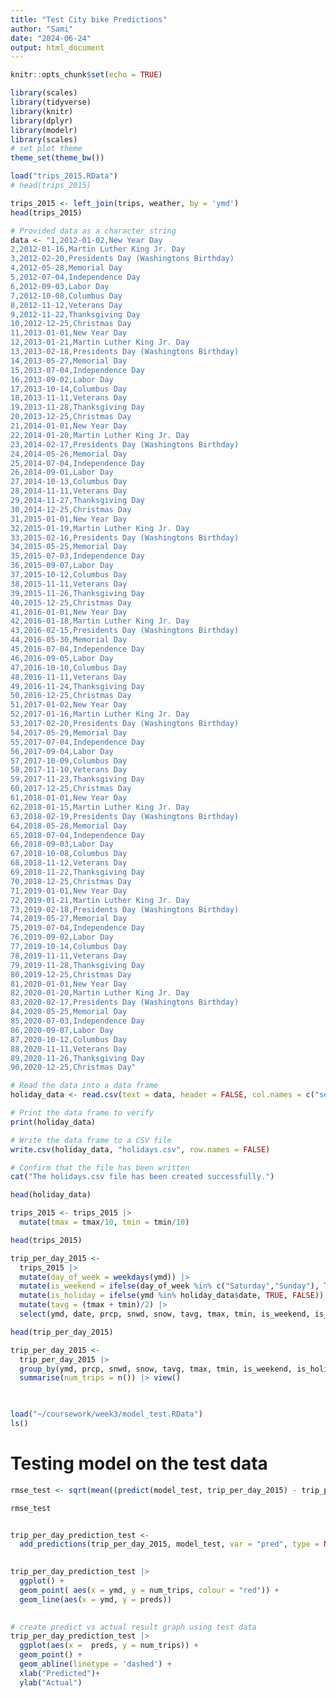 ```yaml
---
title: "Test City bike Predictions"
author: "Sami"
date: "2024-06-24"
output: html_document
---
```


```r
knitr::opts_chunk$set(echo = TRUE)
```
```r
library(scales)
library(tidyverse)
library(knitr)
library(dplyr)
library(modelr)
library(scales)
# set plot theme
theme_set(theme_bw())
```

```r
load("trips_2015.RData")
# head(trips_2015)
```
```r
trips_2015 <- left_join(trips, weather, by = 'ymd')
head(trips_2015)
```

```r
# Provided data as a character string
data <- "1,2012-01-02,New Year Day
2,2012-01-16,Martin Luther King Jr. Day
3,2012-02-20,Presidents Day (Washingtons Birthday)
4,2012-05-28,Memorial Day
5,2012-07-04,Independence Day
6,2012-09-03,Labor Day
7,2012-10-08,Columbus Day
8,2012-11-12,Veterans Day
9,2012-11-22,Thanksgiving Day
10,2012-12-25,Christmas Day
11,2013-01-01,New Year Day
12,2013-01-21,Martin Luther King Jr. Day
13,2013-02-18,Presidents Day (Washingtons Birthday)
14,2013-05-27,Memorial Day
15,2013-07-04,Independence Day
16,2013-09-02,Labor Day
17,2013-10-14,Columbus Day
18,2013-11-11,Veterans Day
19,2013-11-28,Thanksgiving Day
20,2013-12-25,Christmas Day
21,2014-01-01,New Year Day
22,2014-01-20,Martin Luther King Jr. Day
23,2014-02-17,Presidents Day (Washingtons Birthday)
24,2014-05-26,Memorial Day
25,2014-07-04,Independence Day
26,2014-09-01,Labor Day
27,2014-10-13,Columbus Day
28,2014-11-11,Veterans Day
29,2014-11-27,Thanksgiving Day
30,2014-12-25,Christmas Day
31,2015-01-01,New Year Day
32,2015-01-19,Martin Luther King Jr. Day
33,2015-02-16,Presidents Day (Washingtons Birthday)
34,2015-05-25,Memorial Day
35,2015-07-03,Independence Day
36,2015-09-07,Labor Day
37,2015-10-12,Columbus Day
38,2015-11-11,Veterans Day
39,2015-11-26,Thanksgiving Day
40,2015-12-25,Christmas Day
41,2016-01-01,New Year Day
42,2016-01-18,Martin Luther King Jr. Day
43,2016-02-15,Presidents Day (Washingtons Birthday)
44,2016-05-30,Memorial Day
45,2016-07-04,Independence Day
46,2016-09-05,Labor Day
47,2016-10-10,Columbus Day
48,2016-11-11,Veterans Day
49,2016-11-24,Thanksgiving Day
50,2016-12-25,Christmas Day
51,2017-01-02,New Year Day
52,2017-01-16,Martin Luther King Jr. Day
53,2017-02-20,Presidents Day (Washingtons Birthday)
54,2017-05-29,Memorial Day
55,2017-07-04,Independence Day
56,2017-09-04,Labor Day
57,2017-10-09,Columbus Day
58,2017-11-10,Veterans Day
59,2017-11-23,Thanksgiving Day
60,2017-12-25,Christmas Day
61,2018-01-01,New Year Day
62,2018-01-15,Martin Luther King Jr. Day
63,2018-02-19,Presidents Day (Washingtons Birthday)
64,2018-05-28,Memorial Day
65,2018-07-04,Independence Day
66,2018-09-03,Labor Day
67,2018-10-08,Columbus Day
68,2018-11-12,Veterans Day
69,2018-11-22,Thanksgiving Day
70,2018-12-25,Christmas Day
71,2019-01-01,New Year Day
72,2019-01-21,Martin Luther King Jr. Day
73,2019-02-18,Presidents Day (Washingtons Birthday)
74,2019-05-27,Memorial Day
75,2019-07-04,Independence Day
76,2019-09-02,Labor Day
77,2019-10-14,Columbus Day
78,2019-11-11,Veterans Day
79,2019-11-28,Thanksgiving Day
80,2019-12-25,Christmas Day
81,2020-01-01,New Year Day
82,2020-01-20,Martin Luther King Jr. Day
83,2020-02-17,Presidents Day (Washingtons Birthday)
84,2020-05-25,Memorial Day
85,2020-07-03,Independence Day
86,2020-09-07,Labor Day
87,2020-10-12,Columbus Day
88,2020-11-11,Veterans Day
89,2020-11-26,Thanksgiving Day
90,2020-12-25,Christmas Day"

# Read the data into a data frame
holiday_data <- read.csv(text = data, header = FALSE, col.names = c("serial", "date", "holiday"))

# Print the data frame to verify
print(holiday_data)

# Write the data frame to a CSV file
write.csv(holiday_data, "holidays.csv", row.names = FALSE)

# Confirm that the file has been written
cat("The holidays.csv file has been created successfully.")

head(holiday_data)
```
```r
trips_2015 <- trips_2015 |>
  mutate(tmax = tmax/10, tmin = tmin/10)

head(trips_2015)
```

```r
trip_per_day_2015 <- 
  trips_2015 |>
  mutate(day_of_week = weekdays(ymd)) |>
  mutate(is_weekend = ifelse(day_of_week %in% c("Saturday","Sunday"), TRUE, FALSE)) |>
  mutate(is_holiday = ifelse(ymd %in% holiday_data$date, TRUE, FALSE)) |>
  mutate(tavg = (tmax + tmin)/2) |>
  select(ymd, date, prcp, snwd, snow, tavg, tmax, tmin, is_weekend, is_holiday)

head(trip_per_day_2015)
```
```r
trip_per_day_2015 <- 
  trip_per_day_2015 |>
  group_by(ymd, prcp, snwd, snow, tavg, tmax, tmin, is_weekend, is_holiday) |>
  summarise(num_trips = n()) |> view()

  
```
```r
load("~/coursework/week3/model_test.RData")
ls()
```


# Testing model on the test data
```r

rmse_test <- sqrt(mean((predict(model_test, trip_per_day_2015) - trip_per_day_2015$num_trips)^2, na.rm = TRUE))

rmse_test
```
```r
```


```r
trip_per_day_prediction_test <- 
  add_predictions(trip_per_day_2015, model_test, var = "pred", type = NULL)

  
trip_per_day_prediction_test |>
  ggplot() +
  geom_point( aes(x = ymd, y = num_trips, colour = "red")) +
  geom_line(aes(x = ymd, y = preds))
  
```
```r
# create predict vs actual result graph using test data
trip_per_day_prediction_test |>
  ggplot(aes(x =  preds, y = num_trips)) +
  geom_point() +
  geom_abline(linetype = 'dashed') +
  xlab("Predicted")+
  ylab("Actual")
```

